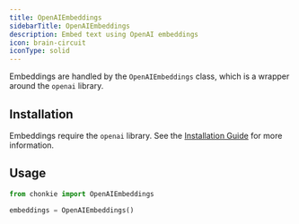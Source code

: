 ```yaml
---
title: OpenAIEmbeddings
sidebarTitle: OpenAIEmbeddings
description: Embed text using OpenAI embeddings
icon: brain-circuit
iconType: solid
---
```


Embeddings are handled by the `OpenAIEmbeddings` class, which is a wrapper around the `openai` library.

## Installation

Embeddings require the `openai` library. See the [Installation Guide](/python-sdk/getting-started/installation) for more information.

## Usage

```python
from chonkie import OpenAIEmbeddings

embeddings = OpenAIEmbeddings()
```

